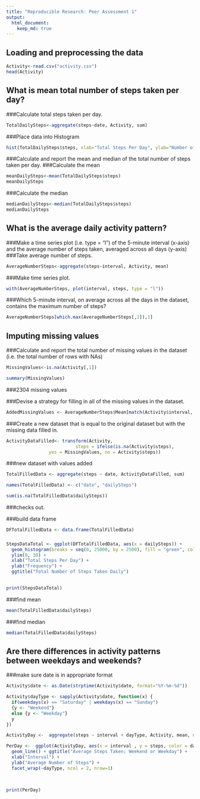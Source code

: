 ```yaml
---
title: "Reproducible Research: Peer Assessment 1"
output: 
  html_document:
    keep_md: true
---
```


## Loading and preprocessing the data
 
```r
Activity<-read.csv("activity.csv")
head(Activity) 
```

## What is mean total number of steps taken per day?
###Calculate total steps taken per day.
```r
TotalDailySteps<-aggregate(steps~date, Activity, sum)

```
###Place data into Histogram

```r
hist(TotalDailySteps$steps, xlab="Total Steps Per Day", ylab="Number of Days", main="Total Daily Steps")

```
###Calculate and report the mean and median of the total number of steps taken per day.
###Calculate the mean
```r
meanDailySteps<-mean(TotalDailySteps$steps)
meanDailySteps
```
###Calculate the median
```r
medianDailySteps<-median(TotalDailySteps$steps)
medianDailySteps
```

## What is the average daily activity pattern?
###Make a time series plot (i.e. type = "l") of the 5-minute interval (x-axis) and the average number of steps taken, averaged across all days (y-axis)
###Take average number of steps.
```r
AverageNumberSteps<-aggregate(steps~interval, Activity, mean)
```
###Make time series plot.
```r
with(AverageNumberSteps, plot(interval, steps, type = "l"))
```
###Which 5-minute interval, on average across all the days in the dataset, contains the maximum number of steps?
```r
AverageNumberSteps[which.max(AverageNumberSteps[,2]),1]
```



## Imputing missing values
###Calculate and report the total number of missing values in the dataset (i.e. the total number of rows with NAs)
```r
MissingValues<-is.na(Activity[,1])
```

```r
summary(MissingValues)
```
###2304 missing values

###Devise a strategy for filling in all of the missing values in the dataset. 

```r
AddedMissingValues <- AverageNumberSteps$Mean[match(Activity$interval, AverageNumberSteps$Interval)]
```
###Create a new dataset that is equal to the original dataset but with the missing data filled in.
```r
ActivityDataFilled<- transform(Activity,
                          steps = ifelse(is.na(Activity$steps), 
                yes = MissingValues, no = Activity$steps))

```
###new dataset with values added
```r
TotalFilledData <- aggregate(steps ~ date, ActivityDataFilled, sum)
```
```r
names(TotalFilledData) <- c("date", "dailySteps")

```


```r
sum(is.na(TotalFilledData$dailySteps))
```
###checks out.

###build data frame
```r
DFTotalFilledData <- data.frame(TotalFilledData)
```
###

```r
StepsDataTotal <- ggplot(DFTotalFilledData, aes(x = dailySteps)) + 
  geom_histogram(breaks = seq(0, 25000, by = 2500), fill = "green", col = "grey") + 
  ylim(0, 30) + 
  xlab("Total Steps Per Day") + 
  ylab("Frequency") + 
  ggtitle("Total Number of Steps Taken Daily")
  

print(StepsDataTotal)
```
###find mean
```r
mean(TotalFilledData$dailySteps)

```
###find median
```r
median(TotalFilledData$dailySteps)

```


## Are there differences in activity patterns between weekdays and weekends?
###make sure date is in appropriate format
```r
Activity$date <- as.Date(strptime(Activity$date, format="%Y-%m-%d"))
```

```r
Activity$dayType <- sapply(Activity$date, function(x) {
  if(weekdays(x) == "Saturday" | weekdays(x) == "Sunday")
  {y <- "Weekend"}
  else {y <- "Weekday"}
  y
})
```

```r
ActivityDay <-  aggregate(steps ~ interval + dayType, Activity, mean, na.rm = TRUE)

```
```r
PerDay <-  ggplot(ActivityDay, aes(x = interval , y = steps, color = dayType)) + 
  geom_line() + ggtitle("Average Steps Taken; Weekend or Weekday") + 
  xlab("Interval") + 
  ylab("Average Number of Steps") +
  facet_wrap(~dayType, ncol = 2, nrow=1) 
 
  

print(PerDay) 
```


